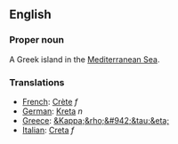 ==English==

===Proper noun===

A Greek island in the [[Mediterranean Sea]].

===Translations===
*[[French]]: [[Crète]] ''f''
*[[German]]: [[Kreta]] ''n''
*[[Greece]]: [[&Kappa;&rho;&#942;&tau;&eta;]]
*[[Italian]]: [[Creta]] ''f''